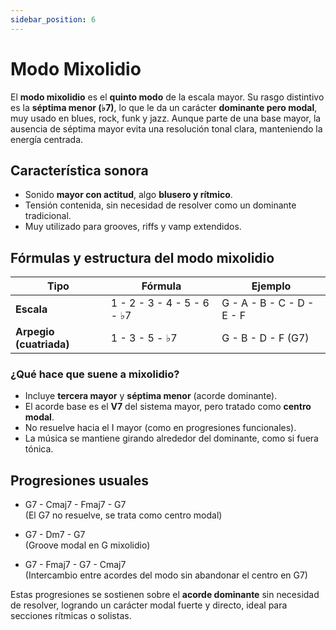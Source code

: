 ```yaml
---
sidebar_position: 6
---
```


# Modo Mixolidio

El **modo mixolidio** es el **quinto modo** de la escala mayor. Su rasgo distintivo es la **séptima menor (♭7)**, lo que le da un carácter **dominante pero modal**, muy usado en blues, rock, funk y jazz. Aunque parte de una base mayor, la ausencia de séptima mayor evita una resolución tonal clara, manteniendo la energía centrada.

## Característica sonora

- Sonido **mayor con actitud**, algo **blusero y rítmico**.
- Tensión contenida, sin necesidad de resolver como un dominante tradicional.
- Muy utilizado para grooves, riffs y vamp extendidos.

## Fórmulas y estructura del modo mixolidio

| Tipo                    | Fórmula                    | Ejemplo                   |
| ----------------------- | -------------------------- | ------------------------- |
| **Escala**              | 1 - 2 - 3 - 4 - 5 - 6 - ♭7 | G - A - B - C - D - E - F |
| **Arpegio (cuatriada)** | 1 - 3 - 5 - ♭7             | G - B - D - F (G7)        |

### ¿Qué hace que suene a mixolidio?

- Incluye **tercera mayor** y **séptima menor** (acorde dominante).
- El acorde base es el **V7** del sistema mayor, pero tratado como **centro modal**.
- No resuelve hacia el I mayor (como en progresiones funcionales).
- La música se mantiene girando alrededor del dominante, como si fuera tónica.

## Progresiones usuales

- G7 - Cmaj7 - Fmaj7 - G7  
  (El G7 no resuelve, se trata como centro modal)

- G7 - Dm7 - G7  
  (Groove modal en G mixolidio)

- G7 - Fmaj7 - G7 - Cmaj7  
  (Intercambio entre acordes del modo sin abandonar el centro en G7)

Estas progresiones se sostienen sobre el **acorde dominante** sin necesidad de resolver, logrando un carácter modal fuerte y directo, ideal para secciones rítmicas o solistas.

<DonateButton />
<Comments />
